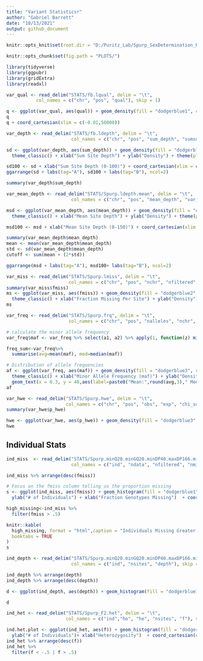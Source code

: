 ```yaml
---
title: "Variant Statisticsr"
author: "Gabriel Barrett"
date: "10/13/2021"
output: github_document
---
```


```r
knitr::opts_knit$set(root.dir = "D:/Puritz_Lab/Spurp_SexDetermination_RAD/03-VARIANT/")

knitr::opts_chunk$set(fig.path = "PLOTS/")

library(tidyverse)
library(ggpubr)
library(gridExtra)
library(readxl)
```

```r
var_qual <- read_delim("STATS/fb.lqual", delim = "\t",
           col_names = c("chr", "pos", "qual"), skip = 1)

q <- ggplot(var_qual, aes(qual)) + geom_density(fill = "dodgerblue1", colour = "black", alpha = 0.3) + theme_classic()
q 
q + coord_cartesian(xlim = c(-0.01,50000))
```

```r
var_depth <- read_delim("STATS/fb.ldepth", delim = "\t",
                        col_names = c("chr", "pos", "sum_depth", "sumsq_depth"), skip = 1)

sd <- ggplot(var_depth, aes(sum_depth)) + geom_density(fill = "dodgerblue1", colour = "black", alpha = 0.3) + 
  theme_classic() + xlab("Sum Site Depth") + ylab("Density") + theme(plot.margin=grid::unit(c(0,0,0,0), "cm")) + coord_cartesian(expand=FALSE)

sd100 <- sd + xlab("Sum Site Depth (0-100)") + coord_cartesian(xlim = c(-0.01,100), ylim = c(0,.25), expand=F)
ggarrange(sd + labs(tag="A"), sd100 + labs(tag="B"), ncol=2)

summary(var_depth$sum_depth)
```

```r
var_mean_depth <- read_delim("STATS/Spurp.ldepth.mean", delim = "\t",
                        col_names = c("chr", "pos", "mean_depth", "var_depth"), skip = 1)

msd <- ggplot(var_mean_depth, aes(mean_depth)) + geom_density(fill = "dodgerblue1", colour = "black", alpha = 0.3) + 
  theme_classic() + xlab("Mean Site Depth") + ylab("Density") + theme(plot.margin=grid::unit(c(0,0,0,0), "cm")) + coord_cartesian(expand=FALSE)

msd100 <- msd + xlab("Mean Site Depth (0-150)") + coord_cartesian(xlim = c(-0.01,150), ylim = c(0,.25), expand=F)

summary(var_mean_depth$mean_depth)
mean <- mean(var_mean_depth$mean_depth)
std <- sd(var_mean_depth$mean_depth)
cutoff <- sum(mean + (2*std))

ggarrange(msd + labs(tag="A"), msd100+ labs(tag="B"), ncol=2)
```

```r
var_miss <- read_delim("STATS/Spurp.lmiss", delim = "\t",
                       col_names = c("chr", "pos", "nchr", "nfiltered", "nmiss", "fmiss"), skip = 1)
summary(var_miss$fmiss)
ms <- ggplot(var_miss, aes(fmiss)) + geom_density(fill = "dodgerblue2", colour = "black", alpha = 0.3) + 
  theme_classic() + xlab("Fraction Missing Per Site") + ylab("Density") +  theme(plot.margin=grid::unit(c(0,0,0,0), "cm"))  + coord_cartesian(xlim = c(-0.01,1),expand=F)
ms
```

```r
var_freq <- read_delim("STATS/Spurp.frq", delim = "\t",
                       col_names = c("chr", "pos", "nalleles", "nchr", "a1", "a2"), skip = 1)

# calculate the minor allele frequency
var_freq$maf <- var_freq %>% select(a1, a2) %>% apply(1, function(z) min(z))

freq_sum<-var_freq%>%
  summarise(avg=mean(maf), med=median(maf))

# Distribution of allele frequencies
af <- ggplot(var_freq, aes(maf)) + geom_density(fill = "dodgerblue3", colour = "black", alpha = 0.3) + 
  theme_classic() + xlab("Minor Allele Frequency (maf)") + ylab("Density") +
  geom_text(x = 0.3, y = 40,aes(label=paste0("Mean:",round(avg,3)," Median:",round(med,3))),data = freq_sum) +  theme(plot.margin=grid::unit(c(0,0,0,0), "cm"))  + coord_cartesian(xlim = c(-0.009,.51),expand=F)
af
```

```r
var_hwe <- read_delim("STATS/Spurp.hwe", delim = "\t",
                      col_names = c("chr", "pos", "obs", "exp", "chi_sq", "p_hwe", "p_het_def", "p_het_exc"), skip=1)
summary(var_hwe$p_hwe)

hwe <- ggplot(var_hwe, aes(p_hwe)) + geom_density(fill = "dodgerblue3", colour = "black", alpha = 0.3) + theme_classic()
hwe
```
## Individual Stats

```r
ind_miss  <- read_delim("STATS/Spurp.minQ20.minGQ20.minDP40.maxDP166.miss1.snps.ri.imiss", delim = "\t",
                        col_names = c("ind", "ndata", "nfiltered", "nmiss", "fmiss"), skip = 1)

ind_miss %>% arrange(desc(fmiss))

# Focus on the fmiss column telling us the proportion missing
s <- ggplot(ind_miss, aes(fmiss)) + geom_histogram(fill = "dodgerblue1", colour = "black", alpha = 0.3) + theme_classic() + 
  ylab("# of Individuals") + xlab("Fraction Genotypes Missing")  + coord_cartesian(expand=F)

high_missing<-ind_miss %>%
  filter(fmiss > .5)

knitr::kable(
  high_missing, format = "html",caption = "Individuals Missing Greater than .4 Genotypes",
  booktabs = TRUE
)
s
```


```r
ind_depth <- read_delim("STATS/Spurp.minQ20.minGQ20.minDP40.maxDP166.miss1.snps.ri.idepth", delim = "\t",
                        col_names = c("ind", "nsites", "depth"), skip = 1) 

ind_depth %>% arrange(depth)
ind_depth %>% arrange(desc(depth))

d <- ggplot(ind_depth, aes(depth)) + geom_histogram(fill = "dodgerblue1", colour = "black", alpha = .3) + ylab("# of Individuals") + xlab("Mean Depth") + theme_classic() + coord_cartesian(expand=F)

d
```

```r
ind_het <- read_delim("STATS/Spurp_F2.het", delim = "\t",
                      col_names = c("ind","ho", "he", "nsites", "f"), skip = 1) 

ind.het.plot <- ggplot(ind_het, aes(f)) + geom_histogram(fill = "dodgerblue1", colour = "black", alpha = 0.3) + theme_classic() +
  ylab("# of Individuals")+ xlab("Heterozygosity")  + coord_cartesian(expand=F)
ind_het %>% arrange(desc(f))
ind_het %>%
  filter(f < -.5 | f > .5)
```
